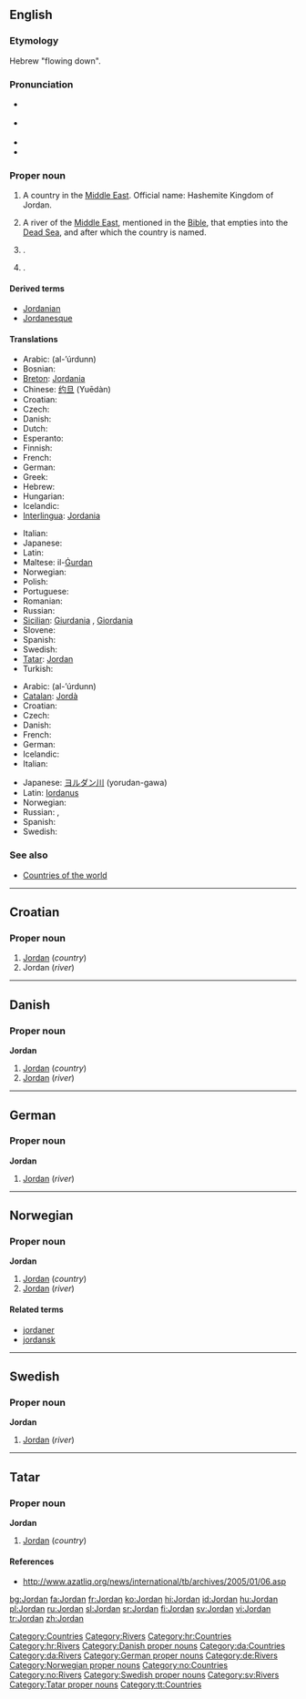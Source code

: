 ==English==
{{wikipedia}}

===Etymology===
Hebrew "flowing down".

===Pronunciation===
* {{a|RP}} {{IPA|/ˈdʒɔːdən/}}
* {{a|US}} {{IPA|/ˈdʒɔːrdən/}}
*{{audio|en-us-Jordan.ogg|Audio (US)}}
*{{rhymes|ɔː(r)dən}}

===Proper noun===
{{en-proper noun}}

# A country in the [[Middle East]]. Official name: Hashemite Kingdom of Jordan.
# {{rivers}} A river of the [[Middle East]], mentioned in the [[Bible]], that empties into the [[Dead Sea]], and after which the country is named.
# {{given name|male}}.
# {{given name|female}}.

====Derived terms====
* [[Jordanian]]
* [[Jordanesque]]

====Translations====
{{trans-top|country}}
* Arabic: {{ARchar|[[الأردن|الأُرْدُنّ]]}} (al-’úrdunn) {{m}}
* Bosnian: {{t-|bs|Jordan|m}}
* [[Breton]]: [[Jordania]]
* Chinese: [[约旦]] (Yuēdàn)
* Croatian: {{t-|hr|Jordan|m}}
* Czech: {{t-|cs|Jordánsko|n}}
* Danish: {{t-|da|Jordan}}
* Dutch: {{t-|nl|Jordanië}}
* Esperanto: {{t-|eo|Jordanio|xs=Esperanto}}
* Finnish: {{t+|fi|Jordania}}
* French: {{t+|fr|Jordanie|f}}
* German: {{t+|de|Jordanien|n}}
* Greek: {{t-|el|Ιορδανία|f|tr=Iordanía|sc=Grek}}
* Hebrew: {{t-|he|ירדן|tr=Yardēn|sc=Hebr}}
* Hungarian: {{t-|hu|Jordánia}}
* Icelandic: {{t+|is|Jórdanía|f}}
* [[Interlingua]]: [[Jordania]]
{{trans-mid}}
* Italian: {{t-|it|Giordania|f}}
* Japanese: {{t-|ja|ヨルダン|tr=yorudan|sc=Jpan}}
* Latin: {{t-|la|Iordania|f}}
* Maltese: il-[[Ġurdan]]
* Norwegian: {{t-|no|Jordan}}
* Polish: {{t+|pl|Jordania|f}}
* Portuguese: {{t-|pt|Jordânia|f}}
* Romanian: {{t-|ro|Iordania|f}}
* Russian: {{t-|ru|Иордания|f|tr=Iordánija|sc=Cyrl}}
* [[Sicilian]]: [[Giurdania]] {{f}}, [[Giordania]] {{f}}
* Slovene: {{t+|sl|Jordanija|f}}
* Spanish: {{t+|es|Jordania|f}}
* Swedish: {{t+|sv|Jordanien}}
* [[Tatar]]: [[Jordan#Tatar|Jordan]]
* Turkish: {{t-|tr|Ürdün}}
{{trans-bottom}}

{{trans-top|river}}
* Arabic: {{ARchar|[[الأردن|الأُرْدُنّ]]}} (al-’úrdunn) {{m}}
* [[Catalan]]: [[Jordà]] {{m}}
* Croatian: {{t-|hr|Jordan|m}}
* Czech: {{t-|cs|Jordán|m}}
* Danish: {{t-|da|Jordan}}
* French: {{t-|fr|Jourdain|m}}
* German: {{t-|de|Jordan|m}}
* Icelandic: {{t-|is|Jórdan|f}}
* Italian: {{t-|it|Giordano|m}}
{{trans-mid}}
* Japanese: [[ヨルダン川]] (yorudan-gawa)
* Latin: [[Iordanus]] {{m}}
* Norwegian: {{t-|no|Jordan}}
* Russian: {{t-|ru|Иордан|m|tr=Iordán|sc=Cyrl}}, {{t-|ru|Ярдена|f|tr=Jardéna|sc=Cyrl}}
* Spanish: {{t-|es|Jordán|m}}
* Swedish: {{t+|sv|Jordan}}
{{trans-bottom}}

===See also===
*[[Countries of the world]]

[[Category:Countries]]
[[Category:Rivers]]

----

==Croatian==

===Proper noun===
{{infl|hr|proper noun|g=m}}

# [[#English|Jordan]] (''country'')
# Jordan (''river'')

[[Category:hr:Countries]]
[[Category:hr:Rivers]]

----

==Danish==

===Proper noun===
'''Jordan'''

# [[#English|Jordan]] (''country'')
# [[#English|Jordan]] (''river'')

[[Category:Danish proper nouns]]
[[Category:da:Countries]]
[[Category:da:Rivers]]

----

==German==

===Proper noun===
'''Jordan''' {{m}}

# [[#English|Jordan]] (''river'')

[[Category:German proper nouns]]
[[Category:de:Rivers]]

----

==Norwegian==

===Proper noun===
'''Jordan'''

# [[#English|Jordan]] (''country'')
# [[#English|Jordan]] (''river'')

====Related terms====
*[[jordaner]]
*[[jordansk]]

[[Category:Norwegian proper nouns]]
[[Category:no:Countries]]
[[Category:no:Rivers]]

----

==Swedish==

===Proper noun===
'''Jordan'''

# [[#English|Jordan]] (''river'')

[[Category:Swedish proper nouns]]
[[Category:sv:Rivers]]

----

==Tatar==

===Proper noun===
'''Jordan'''

# [[#English|Jordan]] (''country'')

====References====
* http://www.azatliq.org/news/international/tb/archives/2005/01/06.asp

[[Category:Tatar proper nouns]]
[[Category:tt:Countries]]

[[bg:Jordan]]
[[fa:Jordan]]
[[fr:Jordan]]
[[ko:Jordan]]
[[hi:Jordan]]
[[id:Jordan]]
[[hu:Jordan]]
[[pl:Jordan]]
[[ru:Jordan]]
[[sl:Jordan]]
[[sr:Jordan]]
[[fi:Jordan]]
[[sv:Jordan]]
[[vi:Jordan]]
[[tr:Jordan]]
[[zh:Jordan]]